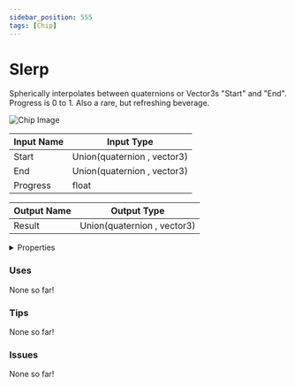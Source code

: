 ```yaml
---
sidebar_position: 555
tags: [Chip]
---
```


# Slerp

Spherically interpolates between quaternions or Vector3s "Start" and "End". Progress is 0 to 1. Also a rare, but refreshing beverage.



![Chip Image](/svg/8d5f0586-1ecf-42ba-a34f-c6ccbb0eadb9.svg)

| Input Name | Input Type |
|-----------|-----------|
| Start | Union(quaternion , vector3) |
| End | Union(quaternion , vector3) |
| Progress | float |

| Output Name | Output Type |
|-----------|-----------|
| Result | Union(quaternion , vector3) |


<details>
  <summary>Properties</summary>
  <div>
    <div>
    <table>
      <thead>
        <tr>
          <th>Is beta required?</th>
          <th>❌</th>
        </tr>
        <tr>
          <th>Is this chip a trolling risk?</th>
          <th>❌</th>
        </tr>
        <tr>
          <th>Chip UUPD</th>
          <th>._uuid</th>
        </tr>
      </thead>
    </table>
    </div>
  </div>
</details>

### Uses

None so far!

### Tips

None so far!

### Issues

None so far!